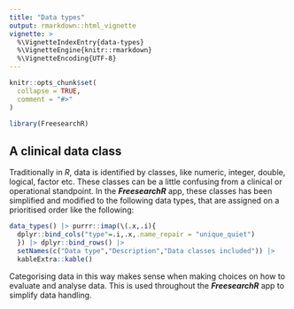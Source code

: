 ```yaml
---
title: "Data types"
output: rmarkdown::html_vignette
vignette: >
  %\VignetteIndexEntry{data-types}
  %\VignetteEngine{knitr::rmarkdown}
  %\VignetteEncoding{UTF-8}
---
```


```r
knitr::opts_chunk$set(
  collapse = TRUE,
  comment = "#>"
)
```

```r
library(FreesearchR)
```

## A clinical data class

Traditionally in *R*, data is identified by classes, like numeric, integer, double, logical, factor etc. These classes can be a little confusing from a clinical or operational standpoint. In the ***FreesearchR*** app, these classes has been simplified and modified to the following data types, that are assigned on a prioritised order like the following:

```r
data_types() |> purrr::imap(\(.x,.i){
  dplyr::bind_cols("type"=.i,.x,.name_repair = "unique_quiet")
  }) |> dplyr::bind_rows() |> 
  setNames(c("Data type","Description","Data classes included")) |> 
  kableExtra::kable()
```

Categorising data in this way makes sense when making choices on how to evaluate and analyse data. This is used throughout the ***FreesearchR*** app to simplify data handling.

